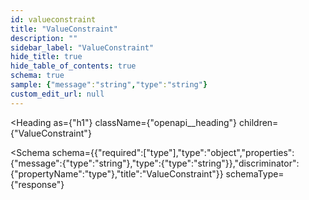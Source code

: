 ```yaml
---
id: valueconstraint
title: "ValueConstraint"
description: ""
sidebar_label: "ValueConstraint"
hide_title: true
hide_table_of_contents: true
schema: true
sample: {"message":"string","type":"string"}
custom_edit_url: null
---
```



<Heading
  as={"h1"}
  className={"openapi__heading"}
  children={"ValueConstraint"}
>
</Heading>





<Schema
  schema={{"required":["type"],"type":"object","properties":{"message":{"type":"string"},"type":{"type":"string"}},"discriminator":{"propertyName":"type"},"title":"ValueConstraint"}}
  schemaType={"response"}
>
  
</Schema>
            